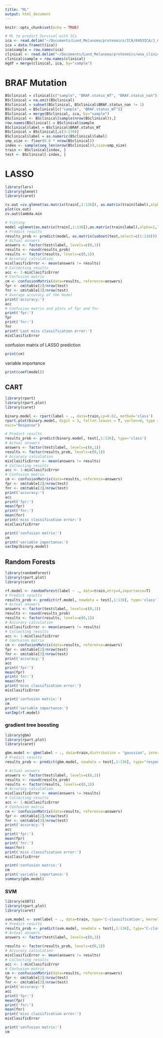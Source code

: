 ```yaml
---
title: "ML"
output: html_document
---
```


```r
knitr::opts_chunk$set(echo = TRUE)
```

```r
# ML to predict Survival with ICs
ica <- read.delim("~/Documents/Lund_Melanoma/proteomics/ICA/0403ICA/J_Clean_proteomics_IC_mean_mixing_score.txt", row.names=1)
ica = data.frame(t(ica))
ica$sample = row.names(ica)
clinical <- read.delim("~/Documents/Lund_Melanoma/proteomics/wna_clinical.tsv", row.names=1)
clinical$sample = row.names(clinical)
mgdf = merge(clinical, ica, by="sample")

``` 

<!-- # 5yr Survival binary prediction -->
<!-- ```{r} -->
<!-- BSclinical = clinical[c("sample", "X5.year.survival.from.primary.diagnosis...Date.death.date.prim.diagn..1825.days...Days.differing.from.5.years")] -->
<!-- BSclinical = na.omit(BSclinical) -->
<!-- DD = subset(BSclinical, BSclinical$X5.year.survival.from.primary.diagnosis...Date.death.date.prim.diagn..1825.days...Days.differing.from.5.years< 0) -->
<!-- DD$label = 0 -->
<!-- AL = subset(BSclinical, BSclinical$X5.year.survival.from.primary.diagnosis...Date.death.date.prim.diagn..1825.days...Days.differing.from.5.years> 0) -->
<!-- AL$label = 1 -->
<!-- BSclinical = rbind(DD, AL) -->
<!-- BSclinical = merge(BSclinical, ica, by="sample") -->
<!-- BSclinical <- BSclinical[sample(nrow(BSclinical)),] -->
<!-- row.names(BSclinical) = BSclinical$sample -->
<!-- BSclinical = BSclinical[,c(3:139)] -->
<!-- smp_size <- floor(0.8 * nrow(BSclinical)) -->
<!-- index <- sample(seq_len(nrow(BSclinical)),size=smp_size) -->
<!-- train <- BSclinical[index, ] -->
<!-- test <- BSclinical[-index, ]   -->
<!-- ``` -->

<!-- # Stage -->
<!-- ```{r} -->
<!-- BSclinical = clinical[c("sample", "dis.stage")] -->
<!-- BSclinical = na.omit(BSclinical) -->
<!-- BSclinical = merge(BSclinical, ica, by="sample") -->
<!-- BSclinical <- BSclinical[sample(nrow(BSclinical)),] -->
<!-- row.names(BSclinical) = BSclinical$sample -->
<!-- BSclinical$label = BSclinical$dis.stage -->
<!-- BSclinical = BSclinical[,c(3:139)] -->
<!-- smp_size <- floor(0.8 * nrow(BSclinical)) -->
<!-- index <- sample(seq_len(nrow(BSclinical)),size=smp_size) -->
<!-- train <- BSclinical[index, ] -->
<!-- test <- BSclinical[-index, ] -->
<!-- ``` -->

<!-- # prim.breslow.class -->
<!-- ```{r} -->
<!-- BSclinical = clinical[c("sample", "prim.breslow.class")] -->
<!-- BSclinical = na.omit(BSclinical) -->
<!-- BSclinical = merge(BSclinical, ica, by="sample") -->
<!-- BSclinical <- BSclinical[sample(nrow(BSclinical)),] -->
<!-- row.names(BSclinical) = BSclinical$sample -->
<!-- BSclinical$label = BSclinical$prim.breslow.class -->
<!-- BSclinical = BSclinical[,c(3:139)] -->
<!-- smp_size <- floor(0.8 * nrow(BSclinical)) -->
<!-- index <- sample(seq_len(nrow(BSclinical)),size=smp_size) -->
<!-- train <- BSclinical[index, ] -->
<!-- test <- BSclinical[-index, ]   -->
<!-- ``` -->

<!-- # clark -->
<!-- ```{r} -->
<!-- BSclinical = clinical[c("sample", "clark")] -->
<!-- BSclinical = na.omit(BSclinical) -->
<!-- BSclinical = merge(BSclinical, ica, by="sample") -->
<!-- BSclinical <- BSclinical[sample(nrow(BSclinical)),] -->
<!-- row.names(BSclinical) = BSclinical$sample -->
<!-- BSclinical$label = BSclinical$clark -->
<!-- BSclinical = BSclinical[,c(3:139)] -->
<!-- smp_size <- floor(0.8 * nrow(BSclinical)) -->
<!-- index <- sample(seq_len(nrow(BSclinical)),size=smp_size) -->
<!-- train <- BSclinical[index, ] -->
<!-- test <- BSclinical[-index, ]   -->
<!-- ``` -->

<!-- # clin.class -->
<!-- ```{r} -->
<!-- BSclinical = clinical[c("sample", "clin.class")] -->
<!-- BSclinical = na.omit(BSclinical) -->
<!-- BSclinical = merge(BSclinical, ica, by="sample") -->
<!-- BSclinical <- BSclinical[sample(nrow(BSclinical)),] -->
<!-- row.names(BSclinical) = BSclinical$sample -->
<!-- BSclinical$label = BSclinical$clin.class -->
<!-- BSclinical = BSclinical[,c(3:139)] -->
<!-- BSclinical = subset(BSclinical, BSclinical$label != 'NM') -->
<!-- BSclinical = subset(BSclinical, BSclinical$label != '') -->
<!-- BSclinical$label = as.numeric(BSclinical$label) -->
<!-- smp_size <- floor(0.8 * nrow(BSclinical)) -->
<!-- index <- sample(seq_len(nrow(BSclinical)),size=smp_size) -->
<!-- train <- BSclinical[index, ] -->
<!-- test <- BSclinical[-index, ]   -->
<!-- ``` -->

<!-- # clin.class -->
<!-- ```{r} -->
<!-- BSclinical = clinical[c("sample", "Alive.2016.12.05_alive", "Alive.2016.12.05_nan")] -->
<!-- BSclinical = na.omit(BSclinical) -->
<!-- BSclinical = subset(BSclinical, BSclinical$Alive.2016.12.05_nan != 1) -->
<!-- BSclinical = BSclinical[c("sample", "Alive.2016.12.05_alive")] -->
<!-- BSclinical = merge(BSclinical, ica, by="sample") -->
<!-- BSclinical <- BSclinical[sample(nrow(BSclinical)),] -->
<!-- row.names(BSclinical) = BSclinical$sample -->
<!-- BSclinical$label = BSclinical$Alive.2016.12.05_alive -->
<!-- BSclinical = BSclinical[,c(3:139)] -->
<!-- BSclinical$label = as.numeric(BSclinical$label) -->
<!-- smp_size <- floor(0.8 * nrow(BSclinical)) -->
<!-- index <- sample(seq_len(nrow(BSclinical)),size=smp_size) -->
<!-- train <- BSclinical[index, ] -->
<!-- test <- BSclinical[-index, ]   -->
<!-- ``` -->

# BRAF Mutation
```r
BSclinical = clinical[c("sample", "BRAF.status_WT", "BRAF.status_nan")]
BSclinical = na.omit(BSclinical)
BSclinical = subset(BSclinical, BSclinical$BRAF.status_nan != 1)
BSclinical = BSclinical[c("sample", "BRAF.status_WT")]
BSclinical = merge(BSclinical, ica, by="sample")
BSclinical <- BSclinical[sample(nrow(BSclinical)),]
row.names(BSclinical) = BSclinical$sample
BSclinical$label = BSclinical$BRAF.status_WT
BSclinical = BSclinical[,c(3:139)]
BSclinical$label = as.numeric(BSclinical$label)
smp_size <- floor(0.8 * nrow(BSclinical))
index <- sample(seq_len(nrow(BSclinical)),size=smp_size)
train <- BSclinical[index, ]
test <- BSclinical[-index, ]  
```

# LASSO
```r
library(lars)
library(glmnet)
library(caret)

cv.out =cv.glmnet(as.matrix(train[,1:136]), as.matrix(train$label),alpha =1,nfolds=10)
plot(cv.out)
cv.out$lambda.min
```

```r
# Fitting
model =glmnet(as.matrix(train[,1:136]),as.matrix(train$label),alpha=1,lambda=c(0.08226194))
# Predict results
results_prob <- predict(model, as.matrix(subset(test,select=c(1:136))),type='response')
# Actual answers
answers <- factor(test$label, levels=c(0,1))
results <- round(results_prob)
results <- factor(results, levels=c(0,1))
# Accuracy calculation
misClasificError <- mean(answers != results)
# Collecting results
acc <- 1-misClasificError
# Confusion matrix
cm <- confusionMatrix(data=results, reference=answers)
fpr <- cm$table[2]/nrow(test)
fnr <- cm$table[3]/nrow(test)
# Average accuracy of the model
print('accuracy:')
acc
# Confusion matrix and plots of fpr and fnr
print('fpr:')
fpr
print('fnr:')
fnr
print('Last miss classification error:')
misClasificError
```

confusion matrix of LASSO prediction
```r
print(cm)
```

variable importance
```r
print(coef(model))
```

## CART

```r
library(rpart)
library(rpart.plot)
library(caret)

binary.model <- rpart(label ~ ., data=train,cp=0.02, method='class')
rpart.plot(binary.model, digit = 3, fallen.leaves = T, varlen=0, type = 3, extra = 106,
main="Response")

```

```r
# Predict results
results_prob <- predict(binary.model, test[,1:136], type='class')
# Actual answers
answers <- factor(test$label, levels=c(0,1))
results <- factor(results_prob, levels=c(0,1))
# Accuracy calculation
misClasificError <- mean(answers != results)
# Collecting results
acc <- 1-misClasificError
# Confusion matrix
cm <- confusionMatrix(data=results, reference=answers)
fpr <- cm$table[2]/nrow(test)
fnr <- cm$table[3]/nrow(test)
print('accuracy:')
acc
print('fpr:')
mean(fpr)
print('fnr:')
mean(fnr)
print('miss classification error:')
misClasificError
```

```r
print('confusion matrix:')
cm
print('variable importance:')
varImp(binary.model)
```

## Random Forests
```r
library(randomForest)
library(rpart.plot)
library(caret)

rf.model <- randomForest(label ~ ., data=train,mtry=4,importance=T)
# Predict results
results_prob <- predict(rf.model, newdata = test[,1:136], type='class')
# Actual answers
answers <- factor(test$label, levels=c(0,1))
results <- round(results_prob)
results <- factor(results, levels=c(0,1))
# Accuracy calculation
misClasificError <- mean(answers != results)
# Collecting results
acc <- 1-misClasificError
# Confusion matrix
cm <- confusionMatrix(data=results, reference=answers)
fpr <- cm$table[2]/nrow(test)
fnr <- cm$table[3]/nrow(test)
print('accuracy:')
acc
print('fpr:')
mean(fpr)
print('fnr:')
mean(fnr)
print('miss classification error:')
misClasificError
```

```r
print('confusion matrix:')
cm
print('variable importance:')
varImp(rf.model)


```

### gradient tree boosting
```r
library(gbm)
library(rpart.plot)
library(caret)

gbm.model <- gbm(label ~ ., data=train,distribution = "gaussian", interaction.depth =4,n.trees =30000,shrinkage = 0.1,n.cores=2)
# Predict results
results_prob <- predict(gbm.model, newdata = test[,1:136], type="response",n.trees =30000)

# Actual answers
answers <- factor(test$label, levels=c(0,1))
results <- round(results_prob)
results <- factor(results, levels=c(0,1))
# Accuracy calculation
misClasificError <- mean(answers != results)
# Collecting results
acc <- 1-misClasificError
# Confusion matrix
cm <- confusionMatrix(data=results, reference=answers)
fpr <- cm$table[2]/nrow(test)
fnr <- cm$table[3]/nrow(test)
print('accuracy:')
acc
print('fpr:')
mean(fpr)
print('fnr:')
mean(fnr)
print('miss classification error:')
misClasificError
```

```r
print('confusion matrix:')
cm
print('variable importance:')
summary(gbm.model)
```

### SVM
```r
library(e1071)
library(rpart.plot)
library(caret)

svm.model <- svm(label ~ ., data=train, type='C-classification', kernel='linear')
# Predict results
results_prob <- predict(svm.model, newdata = test[,1:136], type="C-classification")
# Actual answers
answers <- factor(test$label, levels=c(0,1))

results <- factor(results_prob, levels=c(0,1))
# Accuracy calculation
misClasificError <- mean(answers != results)
# Collecting results
acc <- 1-misClasificError
# Confusion matrix
cm <- confusionMatrix(data=results, reference=answers)
fpr <- cm$table[2]/nrow(test)
fnr <- cm$table[3]/nrow(test)
print('accuracy:')
acc
print('fpr:')
mean(fpr)
print('fnr:')
mean(fnr)
print('miss classification error:')
misClasificError
```

```r
print('confusion matrix:')
cm
```

